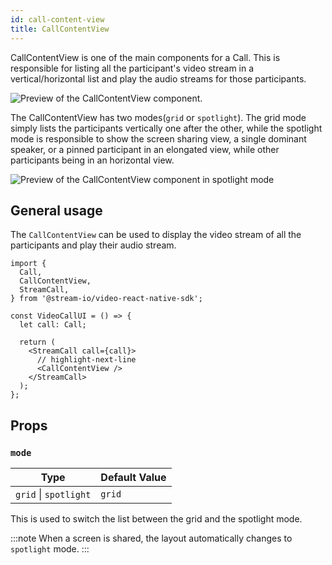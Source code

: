 ```yaml
---
id: call-content-view
title: CallContentView
---
```


CallContentView is one of the main components for a Call. This is responsible for listing all the participant's video stream in a vertical/horizontal list and play the audio streams for those participants.

![Preview of the CallContentView component.](../../assets/04-ui-components/call-content-view-grid.png)

The CallContentView has two modes(`grid` or `spotlight`). The grid mode simply lists the participants vertically one after the other, while the spotlight mode is responsible to show the screen sharing view, a single dominant speaker, or a pinned participant in an elongated view, while other participants being in an horizontal view.

![Preview of the CallContentView component in spotlight mode](../../assets/04-ui-components/call-content-view-spotlight.png)

## General usage

The `CallContentView` can be used to display the video stream of all the participants and play their audio stream.

```tsx
import {
  Call,
  CallContentView,
  StreamCall,
} from '@stream-io/video-react-native-sdk';

const VideoCallUI = () => {
  let call: Call;

  return (
    <StreamCall call={call}>
      // highlight-next-line
      <CallContentView />
    </StreamCall>
  );
};
```

## Props

### `mode`

| Type                  | Default Value |
| --------------------- | ------------- |
| `grid` \| `spotlight` | `grid`        |

This is used to switch the list between the grid and the spotlight mode.

:::note
When a screen is shared, the layout automatically changes to `spotlight` mode.
:::
